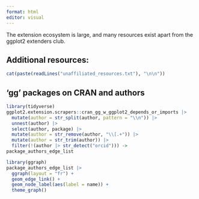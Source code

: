 ```yaml
---
format: html
editor: visual
---
```


The extension ecosystem is large, and many resources exist apart from the ggplot2 extenders club. 




## Additional resources:

```r
cat(paste(readLines("unaffiliated_resources.txt"), "\n\n"))

```

## 'gg' packages on CRAN and authors

```r
library(tidyverse)
ggplot2.extension.scrapers::cran_gg_w_ggplot2_depends_or_imports |> 
  mutate(author = str_split(author, pattern = "\\n")) |>
  unnest(author) |>
  select(author, package) |>
  mutate(author = str_remove(author, "\\[.+")) |>
  mutate(author = str_trim(author)) |>
  filter(!(author |> str_detect("orcid"))) ->
package_authors_edge_list

library(ggraph)
package_authors_edge_list |>
  ggraph(layout = "fr") + 
  geom_edge_link() + 
  geom_node_label(aes(label = name)) + 
  theme_graph() 

```
